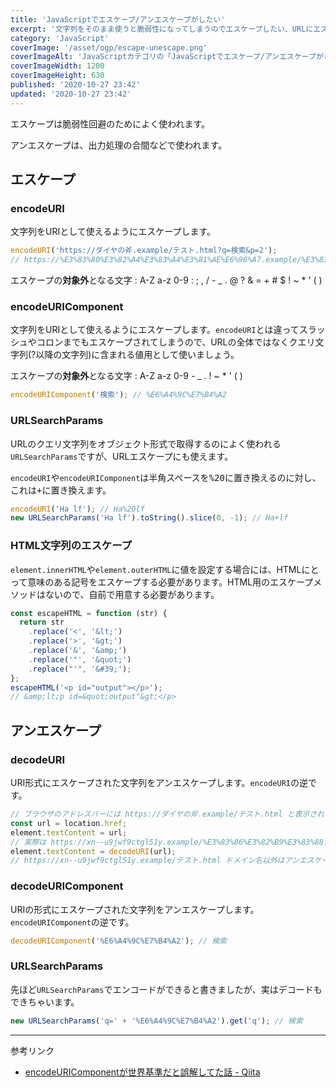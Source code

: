 ```yaml
---
title: 'JavaScriptでエスケープ/アンエスケープがしたい'
excerpt: '文字列をそのまま使うと脆弱性になってしまうのでエスケープしたい、URLにエスケープ文字が含まれているかもしれないのでアンエスケープしたいといった場面には、JavaScriptのメソッドを使いましょう。'
category: 'JavaScript'
coverImage: '/asset/ogp/escape-unescape.png'
coverImageAlt: 'JavaScriptカテゴリの「JavaScriptでエスケープ/アンエスケープがしたい」'
coverImageWidth: 1200
coverImageHeight: 630
published: '2020-10-27 23:42'
updated: '2020-10-27 23:42'
---
```


エスケープは脆弱性回避のためによく使われます。

アンエスケープは、出力処理の合間などで使われます。

## エスケープ

### encodeURI

文字列をURIとして使えるようにエスケープします。

```js
encodeURI('https://ダイヤの斧.example/テスト.html?q=検索&p=2');
// https://%E3%83%80%E3%82%A4%E3%83%A4%E3%81%AE%E6%96%A7.example/%E3%83%86%E3%82%B9%E3%83%88.html?q=%E6%A4%9C%E7%B4%A2&p=2
```

エスケープの**対象外**となる文字 : A-Z a-z 0-9 : ; , / - _ . @ ? & = + # $ ! ~ * ' ( )

### encodeURIComponent

文字列をURIとして使えるようにエスケープします。`encodeURI`とは違ってスラッシュやコロンまでもエスケープされてしまうので、URLの全体ではなくクエリ文字列(?以降の文字列)に含まれる値用として使いましょう。

エスケープの**対象外**となる文字 : A-Z a-z 0-9 - _ . ! ~ * ' ( )

```js
encodeURIComponent('検索'); // %E6%A4%9C%E7%B4%A2
```

### URLSearchParams

URLのクエリ文字列をオブジェクト形式で取得するのによく使われる`URLSearchParams`ですが、URLエスケープにも使えます。

`encodeURI`や`encodeURIComponent`は半角スペースを<samp>%20</samp>に置き換えるのに対し、これは<samp>+</samp>に置き換えます。

```js
encodeURI('Ha lf'); // Ha%20lf
new URLSearchParams('Ha lf').toString().slice(0, -1); // Ha+lf
```

### HTML文字列のエスケープ

`element.innerHTML`や`element.outerHTML`に値を設定する場合には、HTMLにとって意味のある記号をエスケープする必要があります。HTML用のエスケープメソッドはないので、自前で用意する必要があります。

```js
const escapeHTML = function (str) {
  return str
    .replace('<', '&lt;')
    .replace('>', '&gt;')
    .replace('&', '&amp;')
    .replace('"', '&quot;')
    .replace("'", '&#39;');
};
escapeHTML('<p id="output"></p>');
// &amp;lt;p id=&quot;output"&gt;</p>
```

## アンエスケープ

### decodeURI

URI形式にエスケープされた文字列をアンエスケープします。`encodeURI`の逆です。

```js
// ブラウザのアドレスバーには https://ダイヤの斧.example/テスト.html と表示されていますが、
const url = location.href;
element.textContent = url;
// 実際は https://xn--u9jwf9ctgl51y.example/%E3%83%86%E3%82%B9%E3%83%88.html なので、そのように出力されてしまいます。
element.textContent = decodeURI(url);
// https://xn--u9jwf9ctgl51y.example/テスト.html ドメイン名以外はアンエスケープできました。
```

### decodeURIComponent

URIの形式にエスケープされた文字列をアンエスケープします。`encodeURIComponent`の逆です。

```js
decodeURIComponent('%E6%A4%9C%E7%B4%A2'); // 検索
```

### URLSearchParams

先ほど`URLSearchParams`でエンコードができると書きましたが、実はデコードもできちゃいます。

```js
new URLSearchParams('q=' + '%E6%A4%9C%E7%B4%A2').get('q'); // 検索
```

---

参考リンク

- [encodeURIComponentが世界基準だと誤解してた話 - Qiita](https://qiita.com/shibukawa/items/c0730092371c0e243f62)